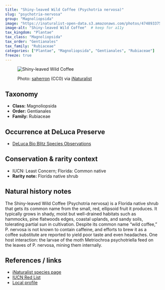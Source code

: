 ```yaml
---
title: "Shiny-leaved Wild Coffee (Psychotria nervosa)"
slug: "psychotria-nervosa"
group: "Magnoliopsida"
image: "https://inaturalist-open-data.s3.amazonaws.com/photos/474893375/large.jpg"        # keep for thumbnails
image-alt: "Shiny-leaved Wild Coffee"  # keep for a11y
tax_kingdom: "Plantae"
tax_class: "Magnoliopsida"
tax_order: "Gentianales"
tax_family: "Rubiaceae"
categories: ["Plantae", "Magnoliopsida", "Gentianales", "Rubiaceae"]   # these drive the chips + filtering
freeze: true
---
```


<figure class="species-figure">

<img src="https://inaturalist-open-data.s3.amazonaws.com/photos/474893375/large.jpg" alt="Shiny-leaved Wild Coffee" class="species-photo"/>

<figcaption class="photo-credit">

Photo: <a href="https://www.inaturalist.org/people/saherron">saherron</a> (CC0) via <a href="https://www.inaturalist.org/observations/264461054">iNaturalist</a>

</figcaption>

</figure>

## Taxonomy

-   **Class:** Magnoliopsida
-   **Order:** Gentianales
-   **Family:** Rubiaceae

## Occurrence at DeLuca Preserve

-   [DeLuca Bio Blitz Species Observations](https://www.inaturalist.org/observations?project_id=191727&taxon_id=51599&place_id=any&verifiable=any)

## Conservation & rarity context

-   IUCN: Least Concern; Florida: Common native
-   **Rarity note:** Florida native shrub

## Natural history notes

The Shiny-leaved Wild Coffee (Psychotria nervosa) is a Florida native shrub that gets its common name from the small, red, ellipsoid fruit it produces. It typically grows in shady, moist but well-drained habitats such as hammocks, pine flatwoods edges, coastal uplands, and sandy soils, tolerating partial sun in cultivation. Despite its common name “wild coffee,” P. nervosa is not known to contain caffeine, and efforts to brew it as a coffee substitute are reported to yield poor taste and even headaches. One host interaction: the larvae of the moth Metriochroa psychotriella feed on the leaves of P. nervosa, mining them internally.

## References / links

-   [iNaturalist species page](https://www.inaturalist.org/taxa/51599-Psychotria-nervosa)
-   [IUCN Red List](https://www.iucnredlist.org/species/152910002/223053123)
-   [Local profile](https://fsus.ncbg.unc.edu/main.php?pg=show-taxon.php&plantname=Psychotria+nervosa)
